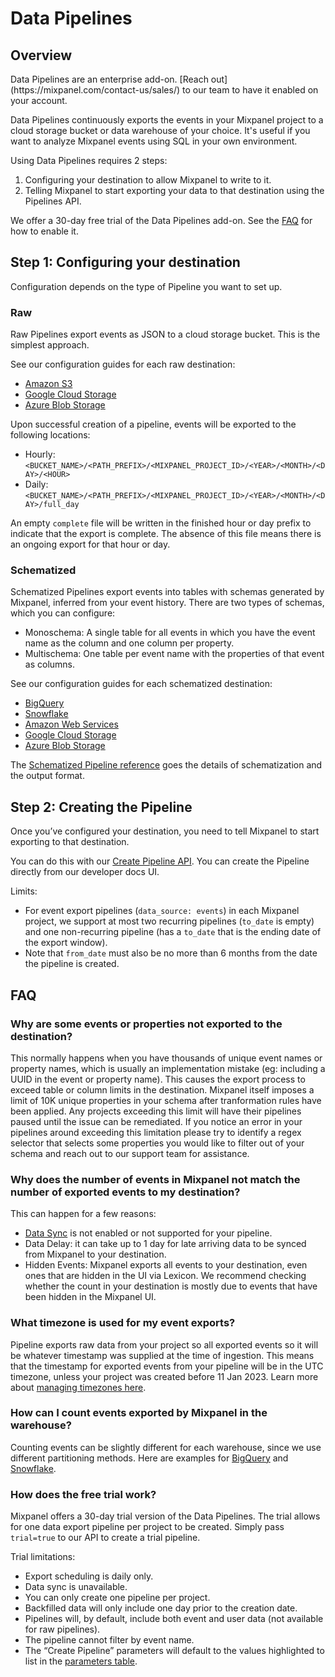 
# Data Pipelines

## Overview

<Callout type="info" >
  Data Pipelines are an enterprise add-on. [Reach out](https://mixpanel.com/contact-us/sales/) to our team to have it enabled on your account.
</Callout>

Data Pipelines continuously exports the events in your Mixpanel project to a cloud storage bucket or data warehouse of your choice. It's useful if you want to analyze Mixpanel events using SQL in your own environment.

Using Data Pipelines requires 2 steps:
1. Configuring your destination to allow Mixpanel to write to it.
2. Telling Mixpanel to start exporting your data to that destination using the Pipelines API.

We offer a 30-day free trial of the Data Pipelines add-on. See the [FAQ](#how-does-the-free-trial-work) for how to enable it.


## Step 1: Configuring your destination

Configuration depends on the type of Pipeline you want to set up.

### Raw

Raw Pipelines export events as JSON to a cloud storage bucket. This is the simplest approach.

See our configuration guides for each raw destination:
- [Amazon S3](/docs/data-pipelines/integrations/aws-raw-pipeline) 
- [Google Cloud Storage](/docs/data-pipelines/integrations/google-cloud-storage-raw-pipeline)
- [Azure Blob Storage](/docs/data-pipelines/integrations/azure-raw-pipeline) 

Upon successful creation of a pipeline, events will be exported to the following locations:
- Hourly: `<BUCKET_NAME>/<PATH_PREFIX>/<MIXPANEL_PROJECT_ID>/<YEAR>/<MONTH>/<DAY>/<HOUR>`
- Daily:  `<BUCKET_NAME>/<PATH_PREFIX>/<MIXPANEL_PROJECT_ID>/<YEAR>/<MONTH>/<DAY>/full_day`

An empty `complete` file will be written in the finished hour or day prefix to indicate that the export is complete. The absence of this file means there is an ongoing export for that hour or day.


### Schematized

Schematized Pipelines export events into tables with schemas generated by Mixpanel, inferred from your event history. There are two types of schemas, which you can configure:
* Monoschema: A single table for all events in which you have the event name as the column and one column per property.
* Multischema: One table per event name with the properties of that event as columns.

See our configuration guides for each schematized destination:
- [BigQuery](/docs/data-pipelines/integrations/bigquery) 
- [Snowflake](/docs/data-pipelines/integrations/snowflake) 
- [Amazon Web Services](/docs/data-pipelines/integrations/amazon-s3) 
- [Google Cloud Storage](/docs/data-pipelines/integrations/google-cloud-storage) 
- [Azure Blob Storage](/docs/data-pipelines/integrations/azure-blob-storage) 

The [Schematized Pipeline reference](/docs/data-pipelines/schematized-export-pipeline) goes the details of schematization and the output format.

## Step 2: Creating the Pipeline

Once you’ve configured your destination, you need to tell Mixpanel to start exporting to that destination.

You can do this with our [Create Pipeline API](https://developer.mixpanel.com/reference/create-warehouse-pipeline). You can create the Pipeline directly from our developer docs UI.

Limits:
* For event export pipelines (`data_source: events`) in each Mixpanel project, we support at most two recurring pipelines (`to_date` is empty) and one non-recurring pipeline (has a `to_date` that is the ending date of the export window).
* Note that `from_date` must also be no more than 6 months from the date the pipeline is created.

## FAQ

### Why are some events or properties not exported to the destination?
This normally happens when you have thousands of unique event names or property names, which is usually an implementation mistake (eg: including a UUID in the event or property name). This causes the export process to exceed table or column limits in the destination. Mixpanel itself imposes a limit of 10K unique properties in your schema after tranformation rules have been applied. Any projects exceeding this limit will have their pipelines paused until the issue can be remediated. If you notice an error in your pipelines around exceeding this limitation please try to identify a regex selector that selects some properties you would like to filter out of your schema and reach out to our support team for assistance.

### Why does the number of events in Mixpanel not match the number of exported events to my destination?
This can happen for a few reasons:
- [Data Sync](/docs/data-pipelines/schematized-export-pipeline#data-sync) is not enabled or not supported for your pipeline.
- Data Delay: it can take up to 1 day for late arriving data to be synced from Mixpanel to your destination.
- Hidden Events: Mixpanel exports all events to your destination, even ones that are hidden in the UI via Lexicon. We recommend checking whether the count in your destination is mostly due to events that have been hidden in the Mixpanel UI.

### What timezone is used for my event exports?
Pipeline exports raw data from your project so all exported events so it will be whatever timestamp was supplied at the time of ingestion. This means that the timestamp for exported events from your pipeline will be in the UTC timezone, unless your project was created before 11 Jan 2023. Learn more about [managing timezones here](/docs/orgs-and-projects/managing-projects#manage-timezones-for-projects).

### How can I count events exported by Mixpanel in the warehouse?
Counting events can be slightly different for each warehouse, since we use different partitioning methods. Here are examples for [BigQuery](/docs/data-pipelines/integrations/bigquery#getting-the-number-of-events-in-each-day) and [Snowflake](/docs/data-pipelines/integrations/snowflake#getting-the-number-of-events-in-each-day).

### How does the free trial work?
Mixpanel offers a 30-day trial version of the Data Pipelines. The trial allows for one data export pipeline per project to be created.  Simply pass `trial=true` to our API to create a trial pipeline.

Trial limitations:
* Export scheduling is daily only.
* Data sync is unavailable.
* You can only create one pipeline per project. 
* Backfilled data will only include one day prior to the creation date.
* Pipelines will, by default, include both event and user data (not available for raw pipelines).
* The pipeline cannot filter by event name.
* The “Create Pipeline” parameters will default to the values highlighted to list in the [parameters table](https://developer.mixpanel.com/reference/create-pipelines#create-warehouse-pipeline).
